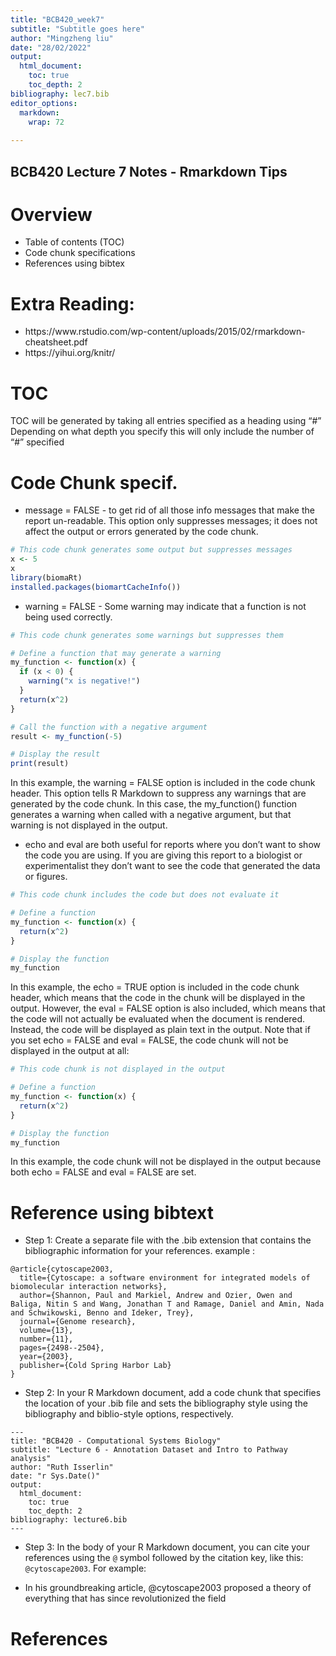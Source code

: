 ```yaml
---
title: "BCB420_week7"
subtitle: "Subtitle goes here"
author: "Mingzheng liu"
date: "28/02/2022"
output: 
  html_document:
    toc: true
    toc_depth: 2
bibliography: lec7.bib
editor_options: 
  markdown: 
    wrap: 72
    
---
```

 BCB420 Lecture 7 Notes - Rmarkdown Tips
---
# Overview
* Table of contents (TOC)
* Code chunk specifications
* References using bibtex

# Extra Reading:
* https://www.rstudio.com/wp-content/uploads/2015/02/rmarkdown-cheatsheet.pdf
* https://yihui.org/knitr/

# TOC
TOC will be generated by taking all entries specified as a heading using "#"
Depending on what depth you specify this will only include the number of "#" specified

# Code Chunk specif.
* message = FALSE - to get rid of all those info messages that make the report un-readable. This option only suppresses messages; it does not affect the output or errors generated by the code chunk.
```r
# This code chunk generates some output but suppresses messages
x <- 5
x
library(biomaRt)
installed.packages(biomartCacheInfo())
```

* warning = FALSE - Some warning may indicate that a function is not being used correctly. 
```r
# This code chunk generates some warnings but suppresses them

# Define a function that may generate a warning
my_function <- function(x) {
  if (x < 0) {
    warning("x is negative!")
  }
  return(x^2)
}

# Call the function with a negative argument
result <- my_function(-5)

# Display the result
print(result)
```

In this example, the warning = FALSE option is included in the code chunk header. This option tells R Markdown to suppress any warnings that are generated by the code chunk. In this case, the my_function() function generates a warning when called with a negative argument, but that warning is not displayed in the output.

* echo and eval are both useful for reports where you don't want to show the code you are using. If you are giving this report to a biologist or experimentalist they don't want to see the code that generated the data or figures.
```r
# This code chunk includes the code but does not evaluate it

# Define a function
my_function <- function(x) {
  return(x^2)
}

# Display the function
my_function
```
In this example, the echo = TRUE option is included in the code chunk header, which means that the code in the chunk will be displayed in the output. However, the eval = FALSE option is also included, which means that the code will not actually be evaluated when the document is rendered. Instead, the code will be displayed as plain text in the output.
Note that if you set echo = FALSE and eval = FALSE, the code chunk will not be displayed in the output at all:
```r
# This code chunk is not displayed in the output

# Define a function
my_function <- function(x) {
  return(x^2)
}

# Display the function
my_function
```
In this example, the code chunk will not be displayed in the output because both echo = FALSE and eval = FALSE are set.

# Reference using bibtext
* Step 1: Create a separate file with the .bib extension that contains the bibliographic information for your references.
example :
```{}
@article{cytoscape2003,
  title={Cytoscape: a software environment for integrated models of biomolecular interaction networks},
  author={Shannon, Paul and Markiel, Andrew and Ozier, Owen and Baliga, Nitin S and Wang, Jonathan T and Ramage, Daniel and Amin, Nada and Schwikowski, Benno and Ideker, Trey},
  journal={Genome research},
  volume={13},
  number={11},
  pages={2498--2504},
  year={2003},
  publisher={Cold Spring Harbor Lab}
}
```

* Step 2: In your R Markdown document, add a code chunk that specifies the location of your .bib file and sets the bibliography style using the bibliography and biblio-style options, respectively.

```{}
---
title: "BCB420 - Computational Systems Biology"
subtitle: "Lecture 6 - Annotation Dataset and Intro to Pathway analysis"
author: "Ruth Isserlin"
date: "r Sys.Date()"
output:
  html_document:
    toc: true
    toc_depth: 2
bibliography: lecture6.bib
---
```

* Step 3: In the body of your R Markdown document, you can cite your references using the `@` symbol followed by the citation key, like this: `@cytoscape2003`. For example:

* In his groundbreaking article, @cytoscape2003 proposed a theory of everything that has since revolutionized the field

# References 